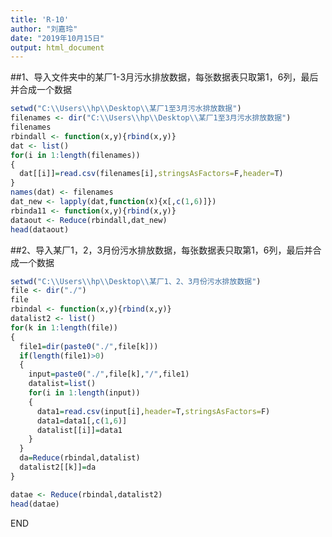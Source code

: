 ---
title: 'R-10'
author: "刘嘉玲"
date: "2019年10月15日"
output: html_document
---

##1、导入文件夹中的某厂1-3月污水排放数据，每张数据表只取第1，6列，最后并合成一个数据

```{r}
setwd("C:\\Users\\hp\\Desktop\\某厂1至3月污水排放数据")
filenames <- dir("C:\\Users\\hp\\Desktop\\某厂1至3月污水排放数据")
filenames
rbindall <- function(x,y){rbind(x,y)}
dat <- list()
for(i in 1:length(filenames))
{
  dat[[i]]=read.csv(filenames[i],stringsAsFactors=F,header=T)
}
names(dat) <- filenames
dat_new <- lapply(dat,function(x){x[,c(1,6)]})
rbinda11 <- function(x,y){rbind(x,y)}
dataout <- Reduce(rbindall,dat_new)
head(dataout)
```

##2、导入某厂1，2，3月份污水排放数据，每张数据表只取第1，6列，最后并合成一个数据

```{r}
setwd("C:\\Users\\hp\\Desktop\\某厂1、2、3月份污水排放数据")
file <- dir("./")
file
rbindal <- function(x,y){rbind(x,y)}
datalist2 <- list()
for(k in 1:length(file))
{
  file1=dir(paste0("./",file[k]))
  if(length(file1)>0)
  {
    input=paste0("./",file[k],"/",file1)
    datalist=list()
    for(i in 1:length(input))
    {
      data1=read.csv(input[i],header=T,stringsAsFactors=F)
      data1=data1[,c(1,6)]
      datalist[[i]]=data1
    }
  }
  da=Reduce(rbindal,datalist)
  datalist2[[k]]=da
}

datae <- Reduce(rbindal,datalist2)
head(datae)
```

END
